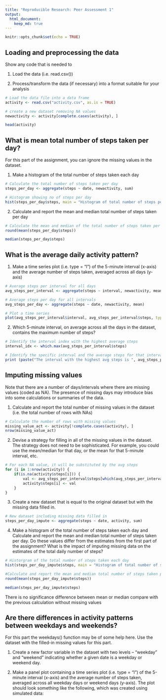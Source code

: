 ```yaml
---
title: "Reproducible Research: Peer Assessment 1"
output: 
  html_document:
    keep_md: true
---
```

```r
knitr::opts_chunk$set(echo = TRUE)
```


## Loading and preprocessing the data

Show any code that is needed to

1. Load the data (i.e. read.csv())

2. Process/transform the data (if necessary) into a format suitable for your analysis
```r
# Load the data file into a data frame
activity <- read.csv("activity.csv", as.is = TRUE)

# create a new dataset removing NA values
newactivity <- activity[complete.cases(activity), ]

head(activity)
```


## What is mean total number of steps taken per day?
For this part of the assignment, you can ignore the missing values in the dataset.

1. Make a histogram of the total number of steps taken each day


```r
# Calculate the total number of steps taken per day
steps_per_day <- aggregate(steps ~ date, newactivity, sum)

# Histogram showing no of steps per day
hist(steps_per_day$steps, main = "Histogram of total number of steps per day", xlab = "Steps per day")
```

2. Calculate and report the mean and median total number of steps taken per day
```r
# Calculate the mean and median of the total number of steps taken per day
round(mean(steps_per_day$steps))
```
```r
median(steps_per_day$steps)
```


## What is the average daily activity pattern?
1. Make a time series plot (i.e. type = "l") of the 5-minute interval (x-axis) and the average number of steps taken, averaged across all days (y-axis)

```r
# Average steps per interval for all days 
avg_steps_per_interval <- aggregate(steps ~ interval, newactivity, mean)

# Average steps per day for all intervals
avg_steps_per_day <- aggregate(steps ~ date, newactivity, mean)

# Plot a time series
plot(avg_steps_per_interval$interval, avg_steps_per_interval$steps, type='l', col=1, main="Average number of steps by Interval", xlab="Time Intervals", ylab="Average number of steps")
```


2. Which 5-minute interval, on average across all the days in the dataset, contains the maximum number of steps?
```r
# Identify the interval index with the highest average steps
interval_idx <- which.max(avg_steps_per_interval$steps)

# Identify the specific interval and the average steps for that interval
print (paste("The interval with the highest avg steps is ", avg_steps_per_interval[interval_idx, ]$interval, " and the no of steps for that interval is ", round(avg_steps_per_interval[interval_idx, ]$steps, digits = 1)))
```

## Imputing missing values
Note that there are a number of days/intervals where there are missing values (coded as NA). The presence of missing days may introduce bias into some calculations or summaries of the data.

1. Calculate and report the total number of missing values in the dataset (i.e. the total number of rows with NAs)
```r
# Calculate the number of rows with missing values
missing_value_act <- activity[!complete.cases(activity), ]
nrow(missing_value_act)
```


2. Devise a strategy for filling in all of the missing values in the dataset. The strategy does not need to be sophisticated. For example, you could use the mean/median for that day, or the mean for that 5-minute interval, etc.
```r
# For each NA value, it will be substituted by the avg steps
for (i in 1:nrow(activity)) {
    if(is.na(activity$steps[i])) {
        val <- avg_steps_per_interval$steps[which(avg_steps_per_interval$interval == activity$interval[i])]
        activity$steps[i] <- val 
    }
}
```


3. Create a new dataset that is equal to the original dataset but with the missing data filled in.
```r
# New dataset including missing data filled in
steps_per_day_impute <- aggregate(steps ~ date, activity, sum)
```


4. Make a histogram of the total number of steps taken each day and Calculate and report the mean and median total number of steps taken per day. Do these values differ from the estimates from the first part of the assignment? What is the impact of imputing missing data on the estimates of the total daily number of steps?
```r
# Historgram of the total number of steps taken each day 
hist(steps_per_day_impute$steps, main = "Histogram of total number of steps per day (IMPUTED)", xlab = "Steps per day")
```
```r
#Calculate and report the mean and median total number of steps taken per day
round(mean(steps_per_day_impute$steps))
```
```r
median(steps_per_day_impute$steps)
```
There is no significance difference between mean or median compare with the previous calculation without missing values

## Are there differences in activity patterns between weekdays and weekends?
For this part the weekdays() function may be of some help here. Use the dataset with the filled-in missing values for this part.

1. Create a new factor variable in the dataset with two levels -- "weekday" and "weekend" indicating whether a given date is a weekday or weekend day.



2. Make a panel plot containing a time series plot (i.e. type = "l") of the 5-minute interval (x-axis) and the average number of steps taken, averaged across all weekday days or weekend days (y-axis). The plot should look something like the following, which was created using simulated data:

